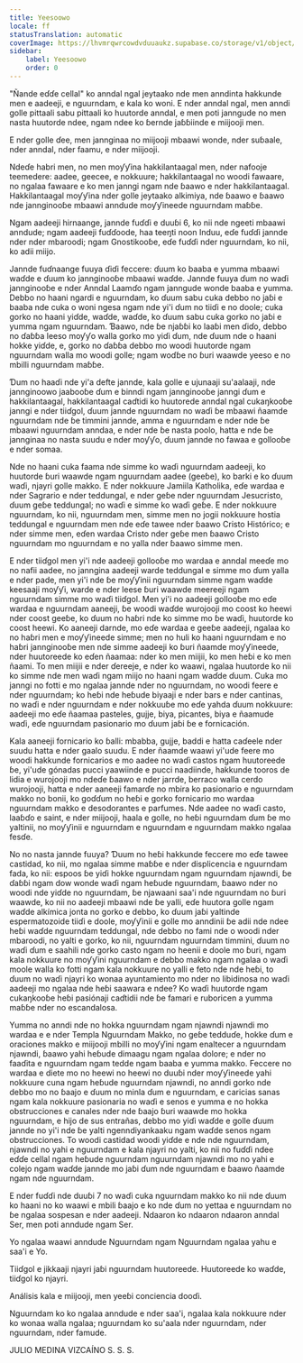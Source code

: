 ```yaml
---
title: Yeesoowo
locale: ff
statusTranslation: automatic
coverImage: https://lhvmrqwrcowdvduuaukz.supabase.co/storage/v1/object/public/strapi-uploads/small_cover-educacion-fundamental.webp-2d51a7828a2b1309555be27f7e2a61a0.webp
sidebar:
    label: Yeesoowo
    order: 0
---
```

"Ñande eɗɗe cellal" ko anndal ngal jeytaako nde men anndinta hakkunde men e aadeeji, e nguurndam, e kala ko woni. E nder anndal ngal, men anndi golle pittaali sabu pittaali ko huutorde anndal, e men poti janngude no men nasta huutorde ndee, ngam ndee ko ɓernde jaɓɓiinde e miijooji men.

E nder golle ɗee, men jannginaa no miijooji mbaawi wonde, nder suɓaale, nder anndal, nder faamu, e nder miijooji.

Ndeɗe habri men, no men moƴƴina hakkilantaagal men, nder nafooje teemedere: aadee, geecee, e nokkuure; hakkilantaagal no woodi fawaare, no ngalaa fawaare e ko men janngi ngam nde ɓaawo e nder hakkilantaagal. Hakkilantaagal moƴƴina nder golle jeytaako alkimiya, nde ɓaawo e ɓaawo nde jannginooɓe mbaawi anndude moƴƴineede nguurndam maɓɓe.

Ngam aadeeji hirnaange, jannde fuɗɗi e duuɓi 6, ko nii nde ngeeti mbaawi anndude; ngam aadeeji fuɗɗoode, haa teeŋti noon Induu, eɗe fuɗɗi jannde nder nder mbaroodi; ngam Gnostikooɓe, eɗe fuɗɗi nder nguurndam, ko nii, ko adii miijo.

Jannde fuɗnaange fuuya ɗiɗi feccere: ɗuum ko baaba e yumma mbaawi waɗde e ɗuum ko jannginooɓe mbaawi waɗde. Jannde fuuya ɗum no waɗi jannginooɓe e nder Anndal Laamɗo ngam janngude wonde baaba e yumma. Debbo no haani ngardi e nguurndam, ko ɗuum sabu cuka debbo no jaɓi e baaba nde cuka o woni ngesa ngam nde yi'i ɗum no tiiɗi e no doole; cuka gorko no haani yiɗde, waɗde, waɗde, ko ɗuum sabu cuka gorko no jaɓi e yumma ngam nguurndam. Ɓaawo, nde ɓe njaɓɓi ko laaɓi men ɗiɗo, debbo no ɗaɓɓa leeso moƴƴo walla gorko mo yiɗi ɗum, nde ɗuum nde o haani hokke yiɗde, e, gorko no ɗaɓɓa debbo mo woodi huutorde ngam nguurndam walla mo woodi golle; ngam woɗɓe no ɓuri waawde yeeso e no mbilli nguurndam maɓɓe.

Ɗum no haaɗi nde yi'a defte jannde, kala golle e ujunaaji su'aalaaji, nde jannginoowo jaabooɓe ɗum e binndi ngam jannginooɓe janngi ɗum e hakkilantaagal, hakkilantaagal caɗtidi ko huutorede anndal ngal cukaŋkooɓe janngi e nder tiiɗgol, ɗuum jannde nguurndam no waɗi ɓe mbaawi ñaamde nguurndam nde ɓe timmini jannde, amma e nguurndam e nder nde ɓe mbaawi nguurndam anndaa, e nder nde ɓe nasta poolo, hatta e nde ɓe jannginaa no nasta suudu e nder moƴƴo, ɗuum jannde no fawaa e gollooɓe e nder somaa.

Nde no haani cuka faama nde simme ko waɗi nguurndam aadeeji, ko huutorde ɓuri waawde ngam nguurndam aadee (geeɓe), ko barki e ko ɗuum waɗi, njayri golle makko. E nder nokkuure Jamiila Katholika, eɗe wardaa e nder Sagrario e nder teddungal, e nder geɓe nder nguurndam Jesucristo, ɗuum geɓe teddungal; no waɗi e simme ko waɗi geɓe. E nder nokkuure nguurndam, ko nii, nguurndam men, simme men no jogii nokkuure hostia teddungal e nguurndam men nde eɗe tawee nder ɓaawo Cristo Histórico; e nder simme men, eɗen wardaa Cristo nder geɓe men ɓaawo Cristo nguurndam mo nguurndam e no yalla nder ɓaawo simme men.

E nder tiiɗgol men yi'i nde aadeeji gollooɓe mo wardaa e anndal meeɗe mo no nafii aadee, no janngina aadeeji warde teddungal e simme mo ɗum yalla e nder pade, men yi'i nde ɓe moƴƴinii nguurndam simme ngam waɗde keesaaji moƴƴi, warde e nder leese ɓuri waawde meereeji ngam nguurndam simme mo waɗi tiiɗgol. Men yi'i no aadeeji gollooɓe mo eɗe wardaa e nguurndam aaneeji, ɓe woodi waɗde wurojooji mo coost ko heewi nder coost geeɓe, ko ɗuum no haɓri nde ko simme mo ɓe waɗi, huutorde ko coost heewi. Ko aaneeji darnde, mo eɗe wardaa e geeɓe aadeeji, ngalaa ko no haɓri men e moƴƴineede simme; men no huli ko haani nguurndam e no haɓri jannginooɓe men nde simme aadeeji ko ɓuri ñaamde moƴƴineede, nder huutoreede ko eɗen ñaamaa: nder ko men miijii, ko men heɓi e ko men ñaami. To men miijii e nder ɗereeje, e nder ko waawi, ngalaa huutorde ko nii ko simme nde men waɗi ngam miijo no haani ngam waɗde ɗuum. Cuka mo janngi no fotti e mo ngalaa jannde nder no nguurndam, no woodi feere e nder nguurndam; ko heɓi nde heɓude biyaaji e nder bars e nder cantinas, no waɗi e nder nguurndam e nder nokkuuɓe mo eɗe yahda ɗuum nokkuure: aadeeji mo eɗe ñaamaa pasteles, gujje, biya, picantes, biya e ñaamude waɗi, eɗe nguurndam pasionario mo ɗuum jaɓi ɓe e fornicación.

Kala aaneeji fornicario ko ɓalli: mbabba, gujje, baddi e hatta caɗeele nder suudu hatta e nder gaalo suudu. E nder ñaamde waawi yi'ude feere mo woodi hakkunde fornicarios e mo aadee no waɗi castos ngam huutoreede ɓe, yi'ude gónadas pucci yaawiinde e pucci naadiinde, hakkunde tooros de lidia e wurojooji mo ndeɗe ɓaawo e nder jarrde, berraco walla cerdo wurojooji, hatta e nder aaneeji famarɗe no mbira ko pasionario e nguurndam makko no bonii, ko goɗɗum no heɓi e gorko fornicario mo wardaa nguurndam makko e desodorantes e parfumes. Nde aadee no waɗi casto, laaɓɗo e saint, e nder miijooji, haala e golle, no heɓi nguurndam ɗum ɓe mo yaltinii, no moƴƴinii e nguurndam e nguurndam e nguurndam makko ngalaa fesɗe.

No no nasta jannde fuuya? Ɗuum no heɓi hakkunde feccere mo eɗe tawee castidad, ko nii, mo ngalaa simme maɓɓe e nder displicencia e nguurndam fada, ko nii: espoos ɓe yiɗi hokke nguurndam ngam nguurndam njawndi, ɓe ɗaɓɓi ngam dow wonde waɗi ngam heɓude nguurndam, ɓaawo nder no woodi nde yiɗde no nguurndam, ɓe njawaani saa'i nde nguurndam no ɓuri waawde, ko nii no aadeeji mbaawi nde ɓe yalli, eɗe huutora golle ngam waɗde alkímica jonta no gorko e debbo, ko ɗuum jaɓi yaltinde espermatozoide tiiɗi e doole, moƴƴinii e golle mo anndinii ɓe adii nde ndee heɓi waɗde nguurndam teddungal, nde debbo no fami nde o woodi nder mbaroodi, no yalti e gorko, ko nii, nguurndam nguurndam timmini, ɗuum no waɗi ɗum e saahili nde gorko casto ngam no heenii e doole mo ɓuri, ngam kala nokkuure no moƴƴini nguurndam e debbo makko ngam ngalaa o waɗi moole walla ko fotti ngam kala nokkuure no yalli e feto nde nde heɓi, to ɗuum no waɗi njayri ko wonaa ayuntamiento mo nder no libidinosa no waɗi aadeeji mo ngalaa nde heɓi saawara e ndee? Ko waɗi huutorde ngam cukaŋkooɓe heɓi pasiónaji caɗtidii nde ɓe famari e ruboricen a yumma maɓɓe nder no escandalosa.

Yumma no anndi nde no hokka nguurndam ngam njawndi njawndi mo wardaa e e nder Templa Nguurndam Makko, no geɓe tedduɗe, hokke ɗum e oraciones makko e miijooji mbilli no moƴƴini ngam enaltecer a nguurndam njawndi, ɓaawo yahi heɓude dimaagu ngam ngalaa dolore; e nder no faaɗita e nguurndam ngam tedde ngam baaba e yumma makko. Feccere no wardaa e diete mo no heewi no heewi no duuɓi nder moƴƴineede yahi nokkuure cuna ngam heɓude nguurndam njawndi, no anndi gorko nde debbo mo no ɓaajo e ɗuum no minla ɗum e nguurndam, e caricias sanas ngam kala nokkuure pasionaria no waɗi e senos e yumma e no hokka obstrucciones e canales nder nde ɓaajo ɓuri waawde mo hokka nguurndam, e hijo de sus entrañas, debbo mo yiɗi waɗde e golle ɗuum jannde no yi'i nde ɓe yalti ngenndiyankaaku ngam waɗde senos ngam obstrucciones. To woodi castidad woodi yiɗde e nde nde nguurndam, njawndi no yahi e nguurndam e kala njayri no yalti, ko nii no fuɗɗi ndee eɗɗe cellal ngam heɓude nguurndam nguurndam njawndi mo no yahi e colejo ngam waɗde jannde mo jaɓi ɗum nde nguurndam e ɓaawo ñaamde ngam nde nguurndam.

E nder fuɗɗi nde duuɓi 7 no waɗi cuka nguurndam makko ko nii nde ɗuum ko haani no ko waawi e mbili ɓaajo e ko nde ɗum no yettaa e nguurndam no ɓe ngalaa sospesan e nder aadeeji. Ndaaron ko ndaaron ndaaron anndal Ser, men poti anndude ngam Ser.

Yo ngalaa waawi anndude Nguurndam ngam Nguurndam ngalaa yahu e saa'i e Yo.

Tiiɗgol e jikkaaji njayri jaɓi nguurndam huutoreede. Huutoreede ko waɗde, tiiɗgol ko njayri.

Análisis kala e miijooji, men yeeɓi conciencia dooɗi.

Nguurndam ko ko ngalaa anndude e nder saa'i, ngalaa kala nokkuure nder ko wonaa walla ngalaa; nguurndam ko su'aala nder nguurndam, nder nguurndam, nder famude.

JULIO MEDINA VIZCAÍNO
S. S. S.

